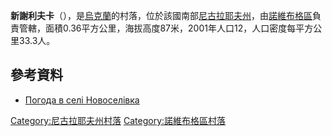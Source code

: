 {{coord|47|32|6|N|32|37|57|E|scale:100000|display=title}}

'''新謝利夫卡'''（{{lang-uk|Новоселівка}}），是[[烏克蘭|烏克蘭]]的村落，位於該國南部[[尼古拉耶夫州|尼古拉耶夫州]]，由[[諾維布格區|諾維布格區]]負責管轄，面積0.36平方公里，海拔高度87米，2001年人口12，人口密度每平方公里33.3人。

==參考資料==
* [http://weather.in.ua/ua/nikolaevskaja/18043 Погода в селі Новоселівка] {{Wayback|url=http://weather.in.ua/ua/nikolaevskaja/18043 |date=20160606173151 }}

[[Category:尼古拉耶夫州村落|Category:尼古拉耶夫州村落]]
[[Category:諾維布格區村落|Category:諾維布格區村落]]


{{Mykolaiv-geo-stub}}
